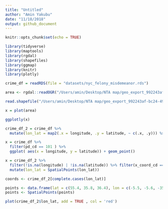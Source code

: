 ```yaml
---
title: "Untitled"
author: "Amin Yakubu"
date: "11/18/2018"
output: github_document
---
```


```r
knitr::opts_chunk$set(echo = TRUE)
```

```r
library(tidyverse)
library(maptools)
library(rgdal)
library(shapefiles)
library(ggmap)
library(knitr)
library(plotly)
```

```r
crime_df = readRDS(file = "datasets/nyc_felony_misdemeanor.rds") 
```

```r

area <- rgdal::readOGR("/Users/amin/Desktop/NTA map/geo_export_992243af-bc24-493a-9edf-3828dab5d845.shp")

read.shapefile("/Users/amin/Desktop/NTA map/geo_export_992243af-bc24-493a-9edf-3828dab5d845.shp")

x = plot(area)

ggplotly(x)
```

```r
crime_df_2 = crime_df %>% 
  mutate(lon_lat = map2(.x = longitude, .y = latitude, ~ c(.x, .y))) %>% as.tibble()

x = crime_df %>% 
  filter(pd_cd == 101 ) %>% 
  ggplot( aes(x = longitude, y = latitude)) + geom_point()

x = crime_df_2 %>% 
  filter(!is.na(longitude) | !is.na(latitude)) %>% filter(x_coord_cd == 1006384) %>% 
  mutate(lon_lat = SpatialPoints(lon_lat))

coords <- crime_df_2[complete.cases(lon_lat)]

points <- data.frame(lat = c(55.4, 35.8, 36.4), lon = c(-5.5, -5.6, -35.8))
points <- SpatialPoints(points)

plot(crime_df_2$lon_lat, add = TRUE , col = 'red')
```

